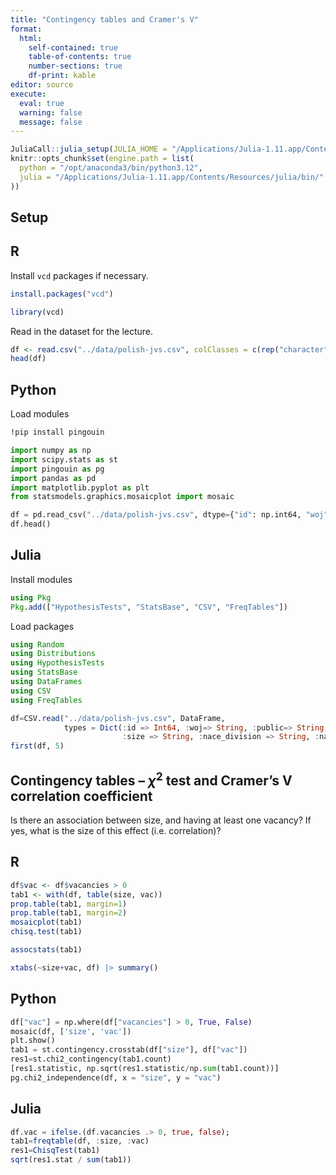 ```yaml
---
title: "Contingency tables and Cramer's V"
format: 
  html:
    self-contained: true
    table-of-contents: true
    number-sections: true
    df-print: kable
editor: source
execute: 
  eval: true
  warning: false
  message: false
---
```


```r
JuliaCall::julia_setup(JULIA_HOME = "/Applications/Julia-1.11.app/Contents/Resources/julia/bin/")
knitr::opts_chunk$set(engine.path = list(
  python = "/opt/anaconda3/bin/python3.12",
  julia = "/Applications/Julia-1.11.app/Contents/Resources/julia/bin/"
))
```

## Setup

::: panel-tabset
## R

Install `vcd` packages if necessary.

```r
install.packages("vcd")
```

```r
library(vcd)
```

Read in the dataset for the lecture.

```r
df <- read.csv("../data/polish-jvs.csv", colClasses = c(rep("character", 6), "numeric"))
head(df)
```

## Python

Load modules

```bash
!pip install pingouin 
```

```python
import numpy as np
import scipy.stats as st
import pingouin as pg
import pandas as pd
import matplotlib.pyplot as plt
from statsmodels.graphics.mosaicplot import mosaic
```

```python
df = pd.read_csv("../data/polish-jvs.csv", dtype={"id": np.int64, "woj":str, "public":str,"size": str, "nace_division": str, "nace": str})
df.head()
```

## Julia

Install modules

```julia
using Pkg
Pkg.add(["HypothesisTests", "StatsBase", "CSV", "FreqTables"])
```

Load packages

```julia
using Random
using Distributions
using HypothesisTests
using StatsBase
using DataFrames
using CSV
using FreqTables
```

```julia
df=CSV.read("../data/polish-jvs.csv", DataFrame, 
            types = Dict(:id => Int64, :woj=> String, :public=> String, 
                         :size => String, :nace_division => String, :nace => String));
first(df, 5)
```
:::

## Contingency tables -- $\chi^2$ test and Cramer's V correlation coefficient

Is there an association between size, and having at least one vacancy?
If yes, what is the size of this effect (i.e. correlation)?

::: panel-tabset
## R

```r
df$vac <- df$vacancies > 0
tab1 <- with(df, table(size, vac))
prop.table(tab1, margin=1)
prop.table(tab1, margin=2)
mosaicplot(tab1)
chisq.test(tab1)
```

```r
assocstats(tab1)
```

```r
xtabs(~size+vac, df) |> summary()
```

## Python

```python
df["vac"] = np.where(df["vacancies"] > 0, True, False)
mosaic(df, ['size', 'vac'])
plt.show()
tab1 = st.contingency.crosstab(df["size"], df["vac"])
res1=st.chi2_contingency(tab1.count)
[res1.statistic, np.sqrt(res1.statistic/np.sum(tab1.count))]
pg.chi2_independence(df, x = "size", y = "vac")
```

## Julia

```julia
df.vac = ifelse.(df.vacancies .> 0, true, false);
tab1=freqtable(df, :size, :vac)
res1=ChisqTest(tab1)
sqrt(res1.stat / sum(tab1))
```
:::
